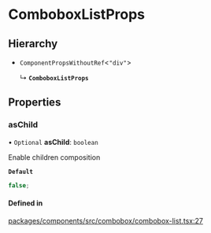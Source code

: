 # ComboboxListProps

## Hierarchy

- `ComponentPropsWithoutRef`\<`"div"`\>

  ↳ **`ComboboxListProps`**

## Properties

### asChild

• `Optional` **asChild**: `boolean`

Enable children composition

**`Default`**

```ts
false;
```

#### Defined in

[packages/components/src/combobox/combobox-list.tsx:27](https://github.com/vtex/shoreline/blob/bf9009f50/packages/components/src/combobox/combobox-list.tsx#L27)
